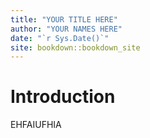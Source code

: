 ```yaml
--- 
title: "YOUR TITLE HERE"
author: "YOUR NAMES HERE"
date: "`r Sys.Date()`"
site: bookdown::bookdown_site
---
```


# Introduction
EHFAIUFHIA
